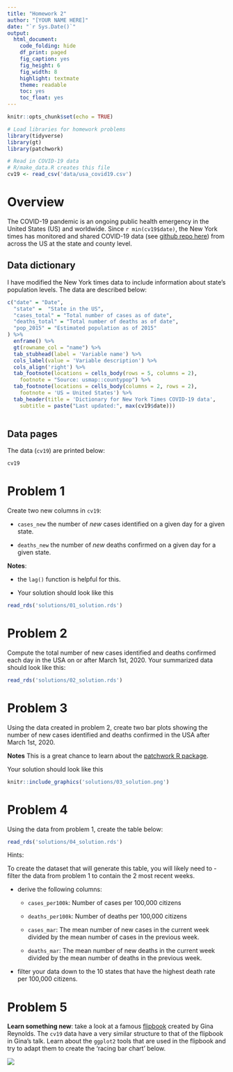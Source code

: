 ```yaml
---
title: "Homework 2"
author: "[YOUR NAME HERE]"
date: "`r Sys.Date()`"
output: 
  html_document:
    code_folding: hide
    df_print: paged
    fig_caption: yes
    fig_height: 6
    fig_width: 8
    highlight: textmate
    theme: readable
    toc: yes
    toc_float: yes
---
```


<!-- Feel free to edit theme / highlight in the YAML header above -->

```r

knitr::opts_chunk$set(echo = TRUE)

# Load libraries for homework problems
library(tidyverse)
library(gt)
library(patchwork)

# Read in COVID-19 data
# R/make_data.R creates this file
cv19 <- read_csv('data/usa_covid19.csv')

```


# Overview

The COVID-19 pandemic is an ongoing public health emergency in the United States (US) and worldwide. Since `r min(cv19$date)`, the New York times has monitored and shared COVID-19 data (see [github repo here](https://github.com/nytimes/covid-19-data)) from across the US at the state and county level. 

## Data dictionary

I have modified the New York times data to include information about state's population levels. The data are described below: 

```r

c("date" = "Date", 
  "state" =  "State in the US", 
  "cases_total" = "Total number of cases as of date", 
  "deaths_total" = "Total number of deaths as of date",
  "pop_2015" = "Estimated population as of 2015"
) %>% 
  enframe() %>% 
  gt(rowname_col = "name") %>%
  tab_stubhead(label = 'Variable name') %>% 
  cols_label(value = 'Variable description') %>% 
  cols_align('right') %>% 
  tab_footnote(locations = cells_body(rows = 5, columns = 2),
    footnote = "Source: usmap::countypop") %>% 
  tab_footnote(locations = cells_body(columns = 2, rows = 2), 
    footnote = 'US = United States') %>% 
  tab_header(title = 'Dictionary for New York Times COVID-19 data',
    subtitle = paste("Last updated:", max(cv19$date)))
  
```

## Data pages

The data (`cv19`) are printed below:

```r

cv19

```



# Problem 1

Create two new columns in `cv19`: 

- `cases_new` the number of _new_ cases identified on a given day for a given state.

- `deaths_new` the number of _new_ deaths confirmed on a given day for a given state.


__Notes__: 

- the `lag()` function is helpful for this.

- Your solution should look like this

```r

read_rds('solutions/01_solution.rds')

```

# Problem 2

Compute the total number of new cases identified and deaths confirmed each day in the USA on or after March 1st, 2020. Your summarized data should look like this:

```r

read_rds('solutions/02_solution.rds')

```


# Problem 3

Using the data created in problem 2, create two bar plots showing the number of new cases identified and deaths confirmed in the USA after March 1st, 2020.

__Notes__ This is a great chance to learn about the [patchwork R package](https://patchwork.data-imaginist.com/). 

Your solution should look like this

```r

knitr::include_graphics('solutions/03_solution.png')

```


# Problem 4

Using the data from problem 1, create the table below:

```r

read_rds('solutions/04_solution.rds')

```

Hints: 

To create the dataset that will generate this table, you will likely need to 
- filter the data from problem 1 to contain the 2 most recent weeks. 

- derive the following columns: 

    + `cases_per100k`: Number of cases per 100,000 citizens 

    + `deaths_per100k`: Number of deaths per 100,000 citizens

    + `cases_mar`: The mean number of new cases in the current week divided by the mean number of cases in the previous week.
    
    + `deaths_mar`: The mean number of new deaths in the current week divided by the mean number of deaths in the previous week. 

- filter your data down to the 10 states that have the highest death rate per 100,000 citizens. 

# Problem 5

__Learn something new__: take a look at a famous [flipbook](https://evamaerey.github.io/little_flipbooks_library/racing_bars/racing_barcharts.html#1) created by Gina Reynolds. The `cv19` data have a very similar structure to that of the flipbook in Gina's talk. Learn about the `ggplot2` tools that are used in the flipbook and try to adapt them to create the 'racing bar chart' below. 

![](solutions/05_solution.gif)






